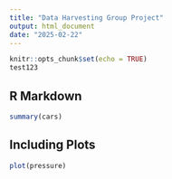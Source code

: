 ```yaml
---
title: "Data Harvesting Group Project"
output: html_document
date: "2025-02-22"
---
```


```r
knitr::opts_chunk$set(echo = TRUE)
test123
```

## R Markdown



```r
summary(cars)
```

## Including Plots



```r
plot(pressure)
```


